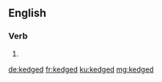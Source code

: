 ==English==

===Verb===
{{head|en|verb form}}

# {{en-past of|kedge}}

[[de:kedged]]
[[fr:kedged]]
[[ku:kedged]]
[[mg:kedged]]